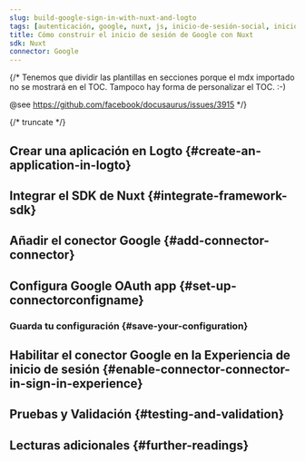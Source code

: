 ```yaml
---
slug: build-google-sign-in-with-nuxt-and-logto
tags: [autenticación, google, nuxt, js, inicio-de-sesión-social, inicio-de-sesión, login]
title: Cómo construir el inicio de sesión de Google con Nuxt
sdk: Nuxt
connector: Google
---
```


{/*
  Tenemos que dividir las plantillas en secciones porque el mdx importado no se mostrará en el TOC.
  Tampoco hay forma de personalizar el TOC. :-)

  @see https://github.com/facebook/docusaurus/issues/3915
*/}




{/* truncate */}

<Intro connector={connector} sdk="Nuxt" link="https://nuxt.com" />

## Crear una aplicación en Logto \{#create-an-application-in-logto}

<CreateApplication type="Web tradicional" framework="Nuxt" />

## Integrar el SDK de Nuxt \{#integrate-framework-sdk}

<IntegrateSdk />

## Añadir el conector Google \{#add-connector-connector}

<AddSocialConnector connector={connector} framework="Nuxt" />

## Configura Google OAuth app \{#set-up-connectorconfigname}

<ConnectorGuide />

### Guarda tu configuración \{#save-your-configuration}

<SaveYourConfiguration connector={connector} />

## Habilitar el conector Google en la Experiencia de inicio de sesión \{#enable-connector-connector-in-sign-in-experience}

<EnableSocialConnector connector={connector} />

## Pruebas y Validación \{#testing-and-validation}

<TestingAndValidation connector={connector} sdk="Nuxt" />

## Lecturas adicionales \{#further-readings}

<FurtherReadings />
